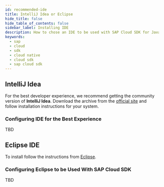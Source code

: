 ```yaml
---
id: recommended-ide
title: IntelliJ Idea or Eclipse
hide_title: false
hide_table_of_contents: false
sidebar_label: Installing IDE
description: How to chose an IDE to be used with SAP Cloud SDK for Java?
keywords:
  - sap
  - cloud
  - sdk
  - cloud native
  - cloud sdk
  - sap cloud sdk
---
```


## IntelliJ Idea

For the best developer experience, we recommend getting the community version of **IntelliJ Idea**.
Download the archive from the [official site](https://www.jetbrains.com/idea/download/#section=linux) and follow installation instructions for your system.

### Configuring IDE for the Best Experience

TBD

## Eclipse IDE

To install follow the instructions from [Eclipse](https://www.eclipse.org/ide/).

### Configuring Eclipse to be Used With SAP Cloud SDK

TBD
